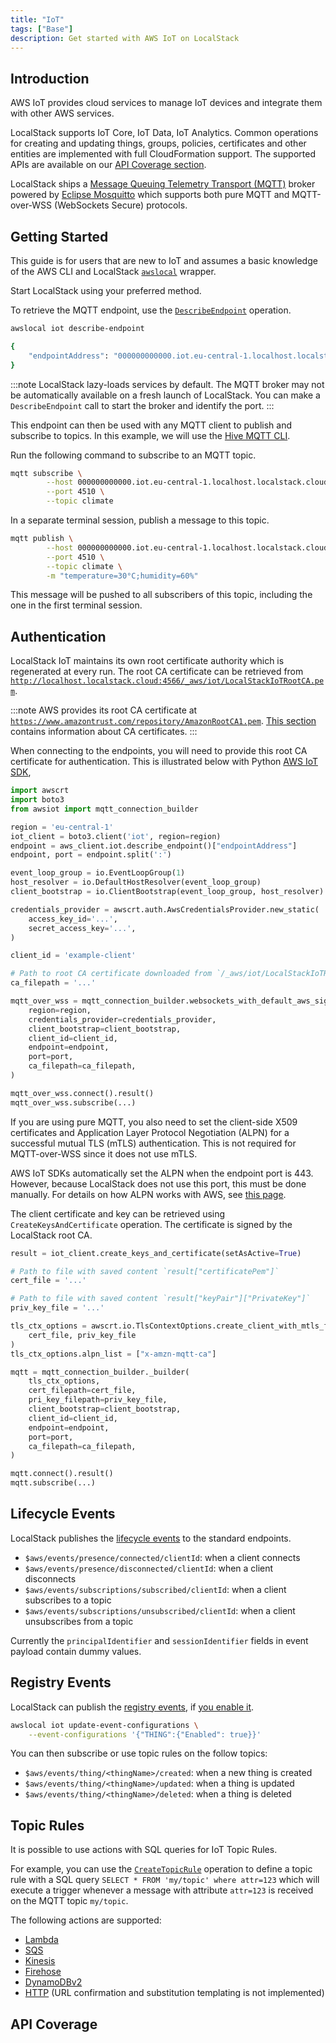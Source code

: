 ```yaml
---
title: "IoT"
tags: ["Base"]
description: Get started with AWS IoT on LocalStack
---
```



## Introduction

AWS IoT provides cloud services to manage IoT devices and integrate them with other AWS services.

LocalStack supports IoT Core, IoT Data, IoT Analytics.
Common operations for creating and updating things, groups, policies, certificates and other entities are implemented with full CloudFormation support.
The supported APIs are available on our [API Coverage section](#api-coverage).

LocalStack ships a [Message Queuing Telemetry Transport (MQTT)](https://mqtt.org/) broker powered by [Eclipse Mosquitto](https://mosquitto.org/) which supports both pure MQTT and MQTT-over-WSS (WebSockets Secure) protocols.

## Getting Started

This guide is for users that are new to IoT and assumes a basic knowledge of the AWS CLI and LocalStack [`awslocal`](https://github.com/localstack/awscli-local) wrapper.

Start LocalStack using your preferred method.

To retrieve the MQTT endpoint, use the [`DescribeEndpoint`](https://docs.aws.amazon.com/iot/latest/apireference/API_DescribeEndpoint.html) operation.

```bash
awslocal iot describe-endpoint
```



```bash title="Output"
{
    "endpointAddress": "000000000000.iot.eu-central-1.localhost.localstack.cloud:4510"
}
```

:::note
LocalStack lazy-loads services by default.
The MQTT broker may not be automatically available on a fresh launch of LocalStack.
You can make a `DescribeEndpoint` call to start the broker and identify the port.
:::

This endpoint can then be used with any MQTT client to publish and subscribe to topics.
In this example, we will use the [Hive MQTT CLI](https://hivemq.github.io/mqtt-cli/docs/installation/).

Run the following command to subscribe to an MQTT topic.

```bash
mqtt subscribe \
        --host 000000000000.iot.eu-central-1.localhost.localstack.cloud \
        --port 4510 \
        --topic climate
```

In a separate terminal session, publish a message to this topic.

```bash
mqtt publish \
        --host 000000000000.iot.eu-central-1.localhost.localstack.cloud \
        --port 4510 \
        --topic climate \
        -m "temperature=30°C;humidity=60%"
```

This message will be pushed to all subscribers of this topic, including the one in the first terminal session.

## Authentication

LocalStack IoT maintains its own root certificate authority which is regenerated at every run.
The root CA certificate can be retrieved from [`http://localhost.localstack.cloud:4566/_aws/iot/LocalStackIoTRootCA.pem`](http://localhost.localstack.cloud:4566/_aws/iot/LocalStackIoTRootCA.pem).

:::note
AWS provides its root CA certificate at [`https://www.amazontrust.com/repository/AmazonRootCA1.pem`](https://www.amazontrust.com/repository/AmazonRootCA1.pem).
[This section](https://docs.aws.amazon.com/iot/latest/developerguide/server-authentication.html#server-authentication-certs) contains information about CA certificates.
:::

When connecting to the endpoints, you will need to provide this root CA certificate for authentication.
This is illustrated below with Python [AWS IoT SDK](https://docs.aws.amazon.com/iot/latest/developerguide/iot-sdks.html),

```py showLineNumbers
import awscrt
import boto3
from awsiot import mqtt_connection_builder

region = 'eu-central-1'
iot_client = boto3.client('iot', region=region)
endpoint = aws_client.iot.describe_endpoint()["endpointAddress"]
endpoint, port = endpoint.split(':')

event_loop_group = io.EventLoopGroup(1)
host_resolver = io.DefaultHostResolver(event_loop_group)
client_bootstrap = io.ClientBootstrap(event_loop_group, host_resolver)

credentials_provider = awscrt.auth.AwsCredentialsProvider.new_static(
    access_key_id='...',
    secret_access_key='...',
)

client_id = 'example-client'

# Path to root CA certificate downloaded from `/_aws/iot/LocalStackIoTRootCA.pem`
ca_filepath = '...'

mqtt_over_wss = mqtt_connection_builder.websockets_with_default_aws_signing(
    region=region,
    credentials_provider=credentials_provider,
    client_bootstrap=client_bootstrap,
    client_id=client_id,
    endpoint=endpoint,
    port=port,
    ca_filepath=ca_filepath,
)

mqtt_over_wss.connect().result()
mqtt_over_wss.subscribe(...)
```

If you are using pure MQTT, you also need to set the client-side X509 certificates and Application Layer Protocol Negotiation (ALPN) for a successful mutual TLS (mTLS) authentication.
This is not required for MQTT-over-WSS since it does not use mTLS.

AWS IoT SDKs automatically set the ALPN when the endpoint port is 443.
However, because LocalStack does not use this port, this must be done manually.
For details on how ALPN works with AWS, see [this page](https://docs.aws.amazon.com/iot/latest/developerguide/protocols.html).

The client certificate and key can be retrieved using `CreateKeysAndCertificate` operation.
The certificate is signed by the LocalStack root CA.

```py showLineNumbers
result = iot_client.create_keys_and_certificate(setAsActive=True)

# Path to file with saved content `result["certificatePem"]`
cert_file = '...'

# Path to file with saved content `result["keyPair"]["PrivateKey"]`
priv_key_file = '...'

tls_ctx_options = awscrt.io.TlsContextOptions.create_client_with_mtls_from_path(
    cert_file, priv_key_file
)
tls_ctx_options.alpn_list = ["x-amzn-mqtt-ca"]

mqtt = mqtt_connection_builder._builder(
    tls_ctx_options,
    cert_filepath=cert_file,
    pri_key_filepath=priv_key_file,
    client_bootstrap=client_bootstrap,
    client_id=client_id,
    endpoint=endpoint,
    port=port,
    ca_filepath=ca_filepath,
)

mqtt.connect().result()
mqtt.subscribe(...)
```

## Lifecycle Events

LocalStack publishes the [lifecycle events](https://docs.aws.amazon.com/iot/latest/developerguide/life-cycle-events.html) to the standard endpoints.

- `$aws/events/presence/connected/clientId`: when a client connects
- `$aws/events/presence/disconnected/clientId`: when a client disconnects
- `$aws/events/subscriptions/subscribed/clientId`: when a client subscribes to a topic
- `$aws/events/subscriptions/unsubscribed/clientId`: when a client unsubscribes from a topic

Currently the `principalIdentifier` and `sessionIdentifier` fields in event payload contain dummy values.

## Registry Events

LocalStack can publish the [registry events](https://docs.aws.amazon.com/iot/latest/developerguide/registry-events.html), if [you enable it](https://docs.aws.amazon.com/iot/latest/developerguide/iot-events.html#iot-events-enable).

```bash
awslocal iot update-event-configurations \
    --event-configurations '{"THING":{"Enabled": true}}'
```

You can then subscribe or use topic rules on the follow topics:

- `$aws/events/thing/<thingName>/created`: when a new thing is created
- `$aws/events/thing/<thingName>/updated`: when a thing is updated
- `$aws/events/thing/<thingName>/deleted`: when a thing is deleted

## Topic Rules

It is possible to use actions with SQL queries for IoT Topic Rules.

For example, you can use the [`CreateTopicRule`](https://docs.aws.amazon.com/iot/latest/apireference/API_CreateTopicRule.html) operation to define a topic rule with a SQL query `SELECT * FROM 'my/topic' where attr=123` which will execute a trigger whenever a message with attribute `attr=123` is received on the MQTT topic `my/topic`.

The following actions are supported:
- [Lambda](https://docs.aws.amazon.com/iot/latest/developerguide/lambda-rule-action.html)
- [SQS](https://docs.aws.amazon.com/iot/latest/developerguide/sqs-rule-action.html)
- [Kinesis](https://docs.aws.amazon.com/iot/latest/developerguide/kinesis-rule-action.html)
- [Firehose](https://docs.aws.amazon.com/iot/latest/developerguide/kinesis-firehose-rule-action.html)
- [DynamoDBv2](https://docs.aws.amazon.com/iot/latest/developerguide/dynamodb-v2-rule-action.html)
- [HTTP](https://docs.aws.amazon.com/iot/latest/developerguide/https-rule-action.html) (URL confirmation and substitution templating is not implemented)

## API Coverage

<FeatureCoverage service="iot" client:load />

